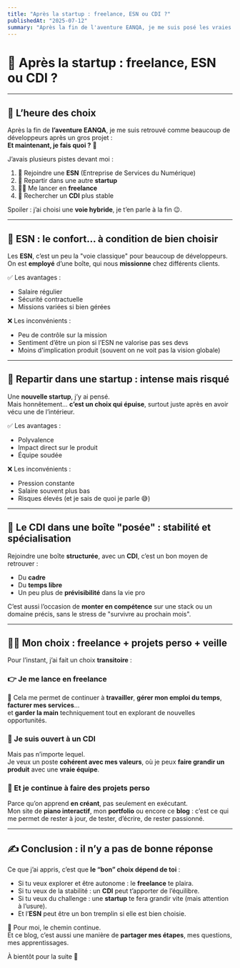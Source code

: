```yaml
---
title: "Après la startup : freelance, ESN ou CDI ?"
publishedAt: "2025-07-12"
summary: "Après la fin de l'aventure EANQA, je me suis posé les vraies questions : vers quoi me tourner ? Freelance, ESN, startup, CDI ? Je te partage mes réflexions et mon choix."
---
```


# 🚀 Après la startup : freelance, ESN ou CDI ?

---

## 🧭 L’heure des choix

Après la fin de **l’aventure EANQA**, je me suis retrouvé comme beaucoup de développeurs après un gros projet :  
**Et maintenant, je fais quoi ?** 🤔

J’avais plusieurs pistes devant moi :

1. 💼 Rejoindre une **ESN** (Entreprise de Services du Numérique)
2. 🧪 Repartir dans une autre **startup**
3. 👨‍💻 Me lancer en **freelance**
4. 🔐 Rechercher un **CDI** plus stable

Spoiler : j’ai choisi une **voie hybride**, je t’en parle à la fin 😉.

---

## 🧱 ESN : le confort… à condition de bien choisir

Les **ESN**, c’est un peu la "voie classique" pour beaucoup de développeurs.  
On est **employé** d’une boîte, qui nous **missionne** chez différents clients.

✅ Les avantages :

- Salaire régulier
- Sécurité contractuelle
- Missions variées si bien gérées

❌ Les inconvénients :

- Peu de contrôle sur la mission
- Sentiment d’être un pion si l’ESN ne valorise pas ses devs
- Moins d'implication produit (souvent on ne voit pas la vision globale)

---

## 🔁 Repartir dans une startup : intense mais risqué

Une **nouvelle startup**, j’y ai pensé.  
Mais honnêtement… **c’est un choix qui épuise**, surtout juste après en avoir vécu une de l’intérieur.

✅ Les avantages :

- Polyvalence
- Impact direct sur le produit
- Équipe soudée

❌ Les inconvénients :

- Pression constante
- Salaire souvent plus bas
- Risques élevés (et je sais de quoi je parle 😅)

---

## 🤝 Le CDI dans une boîte "posée" : stabilité et spécialisation

Rejoindre une boîte **structurée**, avec un **CDI**, c’est un bon moyen de retrouver :

- Du **cadre**
- Du **temps libre**
- Un peu plus de **prévisibilité** dans la vie pro

C’est aussi l’occasion de **monter en compétence** sur une stack ou un domaine précis, sans le stress de "survivre au prochain mois".

---

## 🧑‍💻 Mon choix : freelance + projets perso + veille

Pour l’instant, j’ai fait un choix **transitoire** :

### 👉 Je me lance en **freelance**  
💬 Cela me permet de continuer à **travailler**, **gérer mon emploi du temps**, **facturer mes services**…  
et **garder la main** techniquement tout en explorant de nouvelles opportunités.

### 🎯 Je suis **ouvert à un CDI**  
Mais pas n’importe lequel.  
Je veux un poste **cohérent avec mes valeurs**, où je peux **faire grandir un produit** avec une **vraie équipe**.

### 🧠 Et je continue à faire des **projets perso**  
Parce qu’on apprend **en créant**, pas seulement en exécutant.  
Mon site de **piano interactif**, mon **portfolio** ou encore ce **blog** : c’est ce qui me permet de rester à jour, de tester, d’écrire, de rester passionné.

---

## ✍️ Conclusion : il n’y a pas de bonne réponse

Ce que j’ai appris, c’est que **le “bon” choix dépend de toi** :

- Si tu veux explorer et être autonome : le **freelance** te plaira.
- Si tu veux de la stabilité : un **CDI** peut t’apporter de l’équilibre.
- Si tu veux du challenge : une **startup** te fera grandir vite (mais attention à l’usure).
- Et l’**ESN** peut être un bon tremplin si elle est bien choisie.

👣 Pour moi, le chemin continue.  
Et ce blog, c’est aussi une manière de **partager mes étapes**, mes questions, mes apprentissages.

À bientôt pour la suite 👋
